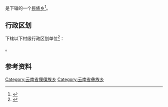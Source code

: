 {{中国乡级行政区|53/29/24/201/000}}

'''{{PAGENAMEBASE}}'''是{{PRC admin/fullname|53/29/24/201/000|3}}下辖的一个[[民族乡|民族乡]]<ref>{{PRC admin/ref sgc|{{PRC admin/parent|53/29/24/201/000}}}}</ref>。

== 行政区划 ==
{{PAGENAMEBASE}}下辖以下村级行政区划单位<ref>{{PRC admin/ref sgc|53/29/24/201/000}}</ref>：

{{PRC admin/children|53/29/24/201/000}}。

== 参考资料 ==
{{reflist}}

{{云南行政区划小作品}}
{{PRC admin/navcat|53/29/24/201/000}}
[[Category:云南省傈僳族乡|Category:云南省傈僳族乡]]
[[Category:云南省彝族乡|Category:云南省彝族乡]]